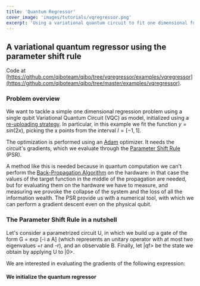 ```yaml
---
title: 'Quantum Regressor'
cover_image: 'images/tutorials/vqregressor.png'
excerpt: 'Using a variational quantum circuit to fit one dimensional functions.'
---
```


## A variational quantum regressor using the parameter shift rule

Code at [https://github.com/qiboteam/qibo/tree/vqregressor/examples/vqregressor](https://github.com/qiboteam/qibo/tree/master/examples/vqregressor). 



### Problem overview

We want to tackle a simple one dimensional regression problem using a single qubit Variational Quantum Circuit (VQC) as model, initialized using a [re-uploading strategy](https://arxiv.org/abs/1907.02085). In particular, in this example we
fit the function $y = sin(2x)$, picking the x points from the interval $I=[-1,1]$.

The optimization is performed using an [Adam](https://arxiv.org/abs/1412.6980) optimizer.
It needs the circuit's gradients, which we evaluate through the [Parameter Shift Rule](https://arxiv.org/abs/1811.11184) (PSR).

A method like this is
needed because in quantum computation we can't perform the [Back-Propagation Algorithm](https://www.nature.com/articles/323533a0) on the hardware:
in that case the values of the target function in the middle of the propagation are needed, but for evaluating them on the hardware we have to measure,
and measuring we provoke the collapse of the system and the loss of all the information wealth. The PSR provide us with a numerical tool, with which we
can perform a gradient descent even on the physical qubit.

### The Parameter Shift Rule in a nutshell

Let's consider a parametrized circuit U, in which we build up a gate of the form G = exp [-i a A]
(which represents an unitary operator with at most two eigenvalues +r and -r), and an observable B.
Finally, let |qf> be the state we obtain by applying U to |0>.

We are interested in evaluating the gradients of the following expression:

#### We initialize the quantum regressor



